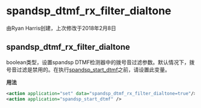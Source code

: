 # spandsp_dtmf_rx_filter_dialtone 

由Ryan Harris创建，上次修改于2018年2月8日

## spandsp_dtmf_rx_filter_dialtone

boolean类型，设置spandsp DTMF检测器中的拨号音过滤参数。默认情况下，拨号音过滤是禁用的。在执行[spandsp\_start\_dtmf](../FreeSWITCH-Explained/Modules/mod_spandsp_6587021.mdx#dialplan-applications)之前，请设置此变量。

**用法**

```xml
<action application="set" data="spandsp_dtmf_rx_filter_dialtone=true"/>
<action application="spandsp_start_dtmf" />
```